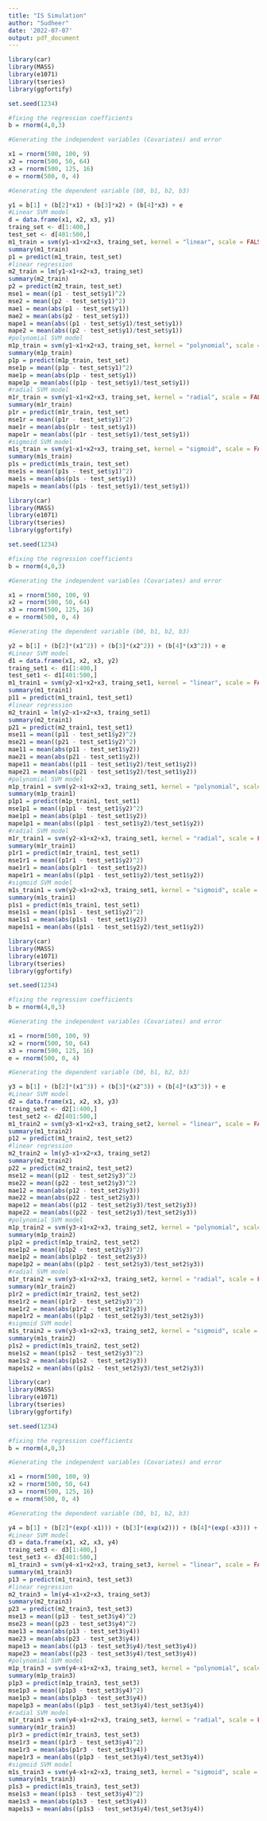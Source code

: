 ```yaml
---
title: "IS Simulation"
author: "Sudheer"
date: '2022-07-07'
output: pdf_document
---
```

```r
library(car)
library(MASS)
library(e1071)
library(tseries)
library(ggfortify)

set.seed(1234)

#fixing the regression coefficients
b = rnorm(4,0,3)

#Generating the independent variables (Covariates) and error

x1 = rnorm(500, 100, 9)
x2 = rnorm(500, 50, 64)
x3 = rnorm(500, 125, 16)
e = rnorm(500, 0, 4)

#Generating the dependent variable (b0, b1, b2, b3)

y1 = b[1] + (b[2]*x1) + (b[3]*x2) + (b[4]*x3) + e
#Linear SVM model
d = data.frame(x1, x2, x3, y1)
traing_set <- d[1:400,]
test_set <- d[401:500,]
m1_train = svm(y1~x1+x2+x3, traing_set, kernel = "linear", scale = FALSE, nu = 0.1)
summary(m1_train)
p1 = predict(m1_train, test_set)
#linear regression
m2_train = lm(y1~x1+x2+x3, traing_set)
summary(m2_train)
p2 = predict(m2_train, test_set)
mse1 = mean((p1 - test_set$y1)^2)
mse2 = mean((p2 - test_set$y1)^2)
mae1 = mean(abs(p1 - test_set$y1))
mae2 = mean(abs(p2 - test_set$y1))
mape1 = mean(abs((p1 - test_set$y1)/test_set$y1))
mape2 = mean(abs((p2 - test_set$y1)/test_set$y1))
#polynomial SVM model
m1p_train = svm(y1~x1+x2+x3, traing_set, kernel = "polynomial", scale = FALSE, nu = 0.1, degree = 1)
summary(m1p_train)
p1p = predict(m1p_train, test_set)
mse1p = mean((p1p - test_set$y1)^2)
mae1p = mean(abs(p1p - test_set$y1))
mape1p = mean(abs((p1p - test_set$y1)/test_set$y1))
#radial SVM model
m1r_train = svm(y1~x1+x2+x3, traing_set, kernel = "radial", scale = FALSE, nu = 0.1)
summary(m1r_train)
p1r = predict(m1r_train, test_set)
mse1r = mean((p1r - test_set$y1)^2)
mae1r = mean(abs(p1r - test_set$y1))
mape1r = mean(abs((p1r - test_set$y1)/test_set$y1))
#sigmoid SVM model
m1s_train = svm(y1~x1+x2+x3, traing_set, kernel = "sigmoid", scale = FALSE, nu = 0.1)
summary(m1s_train)
p1s = predict(m1s_train, test_set)
mse1s = mean((p1s - test_set$y1)^2)
mae1s = mean(abs(p1s - test_set$y1))
mape1s = mean(abs((p1s - test_set$y1)/test_set$y1))
```


```r
library(car)
library(MASS)
library(e1071)
library(tseries)
library(ggfortify)

set.seed(1234)

#fixing the regression coefficients
b = rnorm(4,0,3)

#Generating the independent variables (Covariates) and error

x1 = rnorm(500, 100, 9)
x2 = rnorm(500, 50, 64)
x3 = rnorm(500, 125, 16)
e = rnorm(500, 0, 4)

#Generating the dependent variable (b0, b1, b2, b3)

y2 = b[1] + (b[2]*(x1^2)) + (b[3]*(x2^2)) + (b[4]*(x3^2)) + e
#Linear SVM model
d1 = data.frame(x1, x2, x3, y2)
traing_set1 <- d1[1:400,]
test_set1 <- d1[401:500,]
m1_train1 = svm(y2~x1+x2+x3, traing_set1, kernel = "linear", scale = FALSE)
summary(m1_train1)
p11 = predict(m1_train1, test_set1)
#linear regression
m2_train1 = lm(y2~x1+x2+x3, traing_set1)
summary(m2_train1)
p21 = predict(m2_train1, test_set1)
mse11 = mean((p11 - test_set1$y2)^2)
mse21 = mean((p21 - test_set1$y2)^2)
mae11 = mean(abs(p11 - test_set1$y2))
mae21 = mean(abs(p21 - test_set1$y2))
mape11 = mean(abs((p11 - test_set1$y2)/test_set1$y2))
mape21 = mean(abs((p21 - test_set1$y2)/test_set1$y2))
#polynomial SVM model
m1p_train1 = svm(y2~x1+x2+x3, traing_set1, kernel = "polynomial", scale = FALSE, degree = 2)
summary(m1p_train1)
p1p1 = predict(m1p_train1, test_set1)
mse1p1 = mean((p1p1 - test_set1$y2)^2)
mae1p1 = mean(abs(p1p1 - test_set1$y2))
mape1p1 = mean(abs((p1p1 - test_set1$y2)/test_set1$y2))
#radial SVM model
m1r_train1 = svm(y2~x1+x2+x3, traing_set1, kernel = "radial", scale = FALSE)
summary(m1r_train1)
p1r1 = predict(m1r_train1, test_set1)
mse1r1 = mean((p1r1 - test_set1$y2)^2)
mae1r1 = mean(abs(p1r1 - test_set1$y2))
mape1r1 = mean(abs((p1p1 - test_set1$y2)/test_set1$y2))
#sigmoid SVM model
m1s_train1 = svm(y2~x1+x2+x3, traing_set1, kernel = "sigmoid", scale = FALSE)
summary(m1s_train1)
p1s1 = predict(m1s_train1, test_set1)
mse1s1 = mean((p1s1 - test_set1$y2)^2)
mae1s1 = mean(abs(p1s1 - test_set1$y2))
mape1s1 = mean(abs((p1s1 - test_set1$y2)/test_set1$y2))
```

```r
library(car)
library(MASS)
library(e1071)
library(tseries)
library(ggfortify)

set.seed(1234)

#fixing the regression coefficients
b = rnorm(4,0,3)

#Generating the independent variables (Covariates) and error

x1 = rnorm(500, 100, 9)
x2 = rnorm(500, 50, 64)
x3 = rnorm(500, 125, 16)
e = rnorm(500, 0, 4)

#Generating the dependent variable (b0, b1, b2, b3)

y3 = b[1] + (b[2]*(x1^3)) + (b[3]*(x2^3)) + (b[4]*(x3^3)) + e
#Linear SVM model
d2 = data.frame(x1, x2, x3, y3)
traing_set2 <- d2[1:400,]
test_set2 <- d2[401:500,]
m1_train2 = svm(y3~x1+x2+x3, traing_set2, kernel = "linear", scale = FALSE, nu = 0.1)
summary(m1_train2)
p12 = predict(m1_train2, test_set2)
#linear regression
m2_train2 = lm(y3~x1+x2+x3, traing_set2)
summary(m2_train2)
p22 = predict(m2_train2, test_set2)
mse12 = mean((p12 - test_set2$y3)^2)
mse22 = mean((p22 - test_set2$y3)^2)
mae12 = mean(abs(p12 - test_set2$y3))
mae22 = mean(abs(p22 - test_set2$y3))
mape12 = mean(abs((p12 - test_set2$y3)/test_set2$y3))
mape22 = mean(abs((p22 - test_set2$y3)/test_set2$y3))
#polynomial SVM model
m1p_train2 = svm(y3~x1+x2+x3, traing_set2, kernel = "polynomial", scale = FALSE, nu = 0.1)
summary(m1p_train2)
p1p2 = predict(m1p_train2, test_set2)
mse1p2 = mean((p1p2 - test_set2$y3)^2)
mae1p2 = mean(abs(p1p2 - test_set2$y3))
mape1p2 = mean(abs((p1p2 - test_set2$y3)/test_set2$y3))
#radial SVM model
m1r_train2 = svm(y3~x1+x2+x3, traing_set2, kernel = "radial", scale = FALSE, nu = 0.1)
summary(m1r_train2)
p1r2 = predict(m1r_train2, test_set2)
mse1r2 = mean((p1r2 - test_set2$y3)^2)
mae1r2 = mean(abs(p1r2 - test_set2$y3))
mape1r2 = mean(abs((p1p2 - test_set2$y3)/test_set2$y3))
#sigmoid SVM model
m1s_train2 = svm(y3~x1+x2+x3, traing_set2, kernel = "sigmoid", scale = FALSE, nu = 0.1)
summary(m1s_train2)
p1s2 = predict(m1s_train2, test_set2)
mse1s2 = mean((p1s2 - test_set2$y3)^2)
mae1s2 = mean(abs(p1s2 - test_set2$y3))
mape1s2 = mean(abs((p1s2 - test_set2$y3)/test_set2$y3))
```

```r
library(car)
library(MASS)
library(e1071)
library(tseries)
library(ggfortify)

set.seed(1234)

#fixing the regression coefficients
b = rnorm(4,0,3)

#Generating the independent variables (Covariates) and error

x1 = rnorm(500, 100, 9)
x2 = rnorm(500, 50, 64)
x3 = rnorm(500, 125, 16)
e = rnorm(500, 0, 4)

#Generating the dependent variable (b0, b1, b2, b3)

y4 = b[1] + (b[2]*(exp(-x1))) + (b[3]*(exp(x2))) + (b[4]*(exp(-x3))) + e
#Linear SVM model
d3 = data.frame(x1, x2, x3, y4)
traing_set3 <- d3[1:400,]
test_set3 <- d3[401:500,]
m1_train3 = svm(y4~x1+x2+x3, traing_set3, kernel = "linear", scale = FALSE, nu = 0.1)
summary(m1_train3)
p13 = predict(m1_train3, test_set3)
#linear regression
m2_train3 = lm(y4~x1+x2+x3, traing_set3)
summary(m2_train3)
p23 = predict(m2_train3, test_set3)
mse13 = mean((p13 - test_set3$y4)^2)
mse23 = mean((p23 - test_set3$y4)^2)
mae13 = mean(abs(p13 - test_set3$y4))
mae23 = mean(abs(p23 - test_set3$y4))
mape13 = mean(abs((p13 - test_set3$y4)/test_set3$y4))
mape23 = mean(abs((p23 - test_set3$y4)/test_set3$y4))
#polynomial SVM model
m1p_train3 = svm(y4~x1+x2+x3, traing_set3, kernel = "polynomial", scale = FALSE, nu = 0.1, degree = 4)
summary(m1p_train3)
p1p3 = predict(m1p_train3, test_set3)
mse1p3 = mean((p1p3 - test_set3$y4)^2)
mae1p3 = mean(abs(p1p3 - test_set3$y4))
mape1p3 = mean(abs((p1p3 - test_set3$y4)/test_set3$y4))
#radial SVM model
m1r_train3 = svm(y4~x1+x2+x3, traing_set3, kernel = "radial", scale = FALSE, nu = 0.1)
summary(m1r_train3)
p1r3 = predict(m1r_train3, test_set3)
mse1r3 = mean((p1r3 - test_set3$y4)^2)
mae1r3 = mean(abs(p1r3 - test_set3$y4))
mape1r3 = mean(abs((p1p3 - test_set3$y4)/test_set3$y4))
#sigmoid SVM model
m1s_train3 = svm(y4~x1+x2+x3, traing_set3, kernel = "sigmoid", scale = FALSE, nu = 0.1)
summary(m1s_train3)
p1s3 = predict(m1s_train3, test_set3)
mse1s3 = mean((p1s3 - test_set3$y4)^2)
mae1s3 = mean(abs(p1s3 - test_set3$y4))
mape1s3 = mean(abs((p1s3 - test_set3$y4)/test_set3$y4))
```

